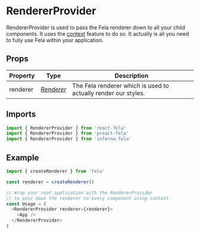 # RendererProvider

RendererProvider is used to pass the Fela renderer down to all your child components. It uses the [context](https://facebook.github.io/react/docs/context.html) feature to do so. It actually is all you need to fully use Fela within your application.

## Props

| Property | Type                                   | Description                                                    |
| -------- | -------------------------------------- | -------------------------------------------------------------- |
| renderer | _[Renderer](../../basics/Renderer.md)_ | The Fela renderer which is used to actually render our styles. |

## Imports

```javascript nocopy
import { RendererProvider } from 'react-fela'
import { RendererProvider } from 'preact-fela'
import { RendererProvider } from 'inferno-fela'
```

## Example

```javascript
import { createRenderer } from 'fela'

const renderer = createRenderer()

// Wrap your root application with the RendererProvider
// to pass down the renderer to every component using context
const Usage = (
  <RendererProvider renderer={renderer}>
    <App />
  </RendererProvider>
)
```
